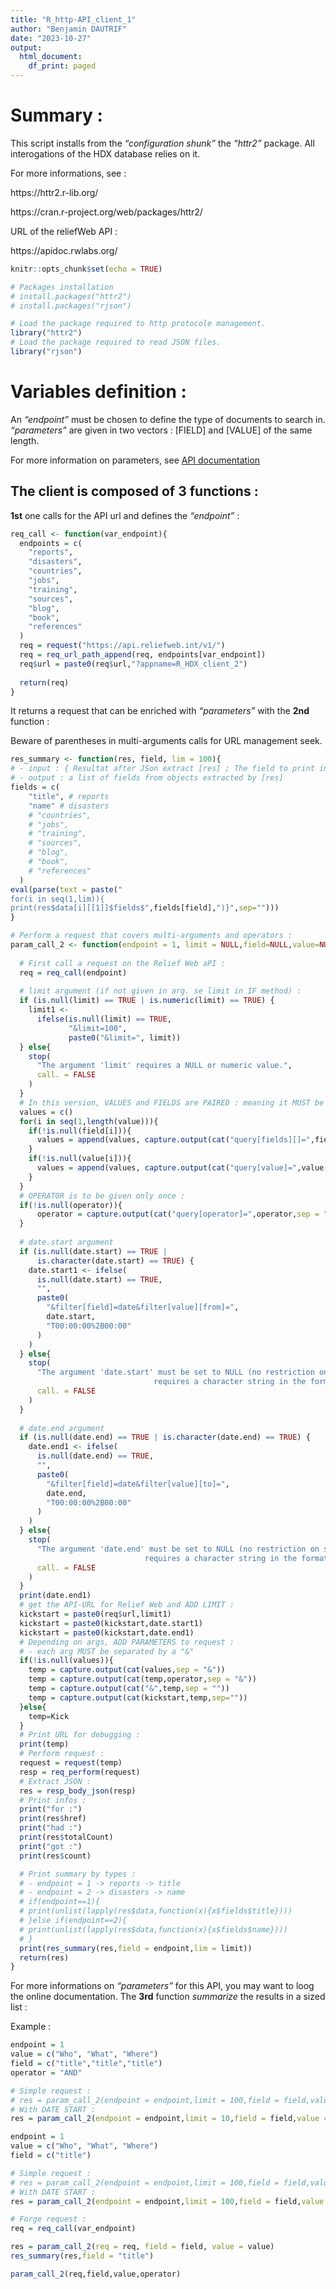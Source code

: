--- 
title: "R_http-API_client_1"
author: "Benjamin DAUTRIF"
date: "2023-10-27"
output:
  html_document:
    df_print: paged
---
# Summary : 

This script installs from the *"configuration shunk"* the *"httr2"* package. All interogations of the HDX database relies on it. 

For more informations, see :    

https://httr2.r-lib.org/

https://cran.r-project.org/web/packages/httr2/

URL of the reliefWeb API :

https://apidoc.rwlabs.org/

```{r setup, include=TRUE}
knitr::opts_chunk$set(echo = TRUE)

# Packages installation 
# install.packages("httr2")
# install.packages("rjson")

# Load the package required to http protocole management.
library("httr2")
# Load the package required to read JSON files.
library("rjson")
```

# Variables definition :

An *"endpoint"* must be chosen to define the type of documents to search in. *"parameters"* are given in two vectors : [FIELD] and [VALUE] of the same length.      

For more information on parameters, see [API documentation]("https://apidoc.rwlabs.org/parameters")

## The client is composed of 3 functions :    

**1st** one calls for the API url and defines the *"endpoint"* :

```{r REQUEST, echo=TRUE}
req_call <- function(var_endpoint){
  endpoints = c(
    "reports",
    "disasters",
    "countries",
    "jobs",
    "training",
    "sources",
    "blog",
    "book",
    "references"
  )
  req = request("https://api.reliefweb.int/v1/")
  req = req_url_path_append(req, endpoints[var_endpoint])
  req$url = paste0(req$url,"?appname=R_HDX_client_2")
  
  return(req)
}
```

It returns a request that can be enriched with *"parameters"* with the **2nd** function :

Beware of parentheses in multi-arguments calls for URL management seek.

```{r SUMMARY,echo=TRUE}
res_summary <- function(res, field, lim = 100){
# - input : { Resultat after JSon extract [res] ; The field to print in final list [field]}
# - output : a list of fields from objects extracted by [res]
fields = c(
    "title", # reports
    "name" # disasters
    # "countries",
    # "jobs",
    # "training",
    # "sources",
    # "blog",
    # "book",
    # "references"
  )
eval(parse(text = paste("
for(i in seq(1,lim)){
print(res$data[i][[1]]$fields$",fields[field],")}",sep="")))
}
```


```{r pressure, echo=TRUE}
# Perform a request that covers multi-arguments and operators :
param_call_2 <- function(endpoint = 1, limit = NULL,field=NULL,value=NULL,date.start=NULL,date.end=NULL,operator=NULL){
  
  # First call a request on the Relief Web aPI :
  req = req_call(endpoint)
  
  # limit argument (if not given in arg. se limit in IF method) :
  if (is.null(limit) == TRUE | is.numeric(limit) == TRUE) {
    limit1 <-
      ifelse(is.null(limit) == TRUE,
             "&limit=100",
             paste0("&limit=", limit))
  } else{
    stop(
      "The argument 'limit' requires a NULL or numeric value.",
      call. = FALSE
    )
  }
  # In this version, VALUES and FIELDS are PAIRED : meaning it MUST be passed as TWO VECTORS of the same size (see example) :
  values = c()
  for(i in seq(1,length(value))){
    if(!is.null(field[i])){
      values = append(values, capture.output(cat("query[fields][]=",field[i],sep = "")))
    }
    if(!is.null(value[i])){
      values = append(values, capture.output(cat("query[value]=",value[i],sep = "")))
    }
  }
  # OPERATOR is to be given only once : 
  if(!is.null(operator)){
      operator = capture.output(cat("query[operator]=",operator,sep = ""))
  }
  
  # date.start argument
  if (is.null(date.start) == TRUE |
      is.character(date.start) == TRUE) {
    date.start1 <- ifelse(
      is.null(date.start) == TRUE,
      "",
      paste0(
        "&filter[field]=date&filter[value][from]=",
        date.start,
        "T00:00:00%2B00:00"
      )
    )
  } else{
    stop(
      "The argument 'date.start' must be set to NULL (no restriction on sample start date) or
                                requires a character string in the format 'yyyy-mm-dd'.",
      call. = FALSE
    )
  }
  
  # date.end argument
  if (is.null(date.end) == TRUE | is.character(date.end) == TRUE) {
    date.end1 <- ifelse(
      is.null(date.end) == TRUE,
      "",
      paste0(
        "&filter[field]=date&filter[value][to]=",
        date.end,
        "T00:00:00%2B00:00"
      )
    )
  } else{
    stop(
      "The argument 'date.end' must be set to NULL (no restriction on sample end date) or
                              requires a character string in the format 'yyyy-mm-dd'.",
      call. = FALSE
    )
  }
  print(date.end1)
  # get the API-URL for Relief Web and ADD LIMIT :
  kickstart = paste0(req$url,limit1)
  kickstart = paste0(kickstart,date.start1)
  kickstart = paste0(kickstart,date.end1)
  # Depending on args, ADD PARAMETERS to request :
  # - each arg MUST be separated by a "&"
  if(!is.null(values)){
    temp = capture.output(cat(values,sep = "&"))
    temp = capture.output(cat(temp,operator,sep = "&"))
    temp = capture.output(cat("&",temp,sep = ""))
    temp = capture.output(cat(kickstart,temp,sep=""))
  }else{
    temp=Kick
  }
  # Print URL for debugging :
  print(temp)
  # Perform request :
  request = request(temp)
  resp = req_perform(request)
  # Extract JSON :
  res = resp_body_json(resp)
  # Print infos : 
  print("for :")
  print(res$href)
  print("had :")
  print(res$totalCount)
  print("got :")
  print(res$count)

  # Print summary by types : 
  # - endpoint = 1 -> reports -> title
  # - endpoint = 2 -> disasters -> name
  # if(endpoint==1){
  # print(unlist(lapply(res$data,function(x){x$fields$title})))
  # }else if(endpoint==2){
  # print(unlist(lapply(res$data,function(x){x$fields$name})))
  # }
  print(res_summary(res,field = endpoint,lim = limit))
  return(res)
}
```

For more informations on *"parameters"* for this API, you may want to loog the online documentation. The **3rd** function *summarize* the results in a sized list : 

Example :

```{r example, echo=TRUE}
endpoint = 1
value = c("Who", "What", "Where")
field = c("title","title","title")
operator = "AND"

# Simple request :
# res = param_call_2(endpoint = endpoint,limit = 100,field = field,value = value,date.start = )
# With DATE START :
res = param_call_2(endpoint = endpoint,limit = 10,field = field,value = value,date.start = "2019-01-02")
```

```{r example_2, echo=TRUE}
endpoint = 1
value = c("Who", "What", "Where")
field = c("title")

# Simple request :
# res = param_call_2(endpoint = endpoint,limit = 100,field = field,value = value,date.start = )
# With DATE START :
res = param_call_2(endpoint = endpoint,limit = 100,field = field,value = value,date.start = "2019-01-02")
```

```{r CASE, echo=TRUE}
# Forge request :
req = req_call(var_endpoint)

res = param_call_2(req = req, field = field, value = value)
res_summary(res,field = "title")

param_call_2(req,field,value,operator)
```